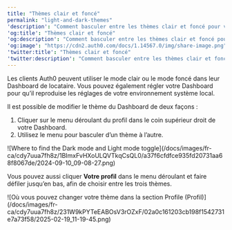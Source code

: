 ---
title: "Thèmes clair et foncé"
permalink: "light-and-dark-themes"
'description': "Comment basculer entre les thèmes clair et foncé pour votre Dashboard"
'og:title': "Thèmes clair et foncé"
'og:description': "Comment basculer entre les thèmes clair et foncé pour votre Dashboard"
'og:image': "https://cdn2.auth0.com/docs/1.14567.0/img/share-image.png"
'twitter:title': "Thèmes clair et foncé"
'twitter:description': "Comment basculer entre les thèmes clair et foncé pour votre Dashboard"
---

Les clients Auth0 peuvent utiliser le mode clair ou le mode foncé dans leur Dashboard de locataire. Vous pouvez également régler votre Dashboard pour qu’il reproduise les réglages de votre environnement système local.

Il est possible de modifier le thème du Dashboard de deux façons :

1. Cliquer sur le menu déroulant du profil dans le coin supérieur droit de votre Dashboard.
2. Utilisez le menu pour basculer d’un thème à l’autre.

<Frame>![Where to find the Dark mode and Light mode toggle](/docs/images/fr-ca/cdy7uua7fh8z/1BImxFvHXoULQVTkqCsQL0/a37f6cfdfce935fd20731aa68f8067de/2024-09-10_09-08-27.png)</Frame>

Vous pouvez aussi cliquer **Votre profil** dans le menu déroulant et faire défiler jusqu’en bas, afin de choisir entre les trois thèmes.

<Frame>![Où vous pouvez changer votre thème dans la section Profile (Profil)](/docs/images/fr-ca/cdy7uua7fh8z/231W9kPYTeEABOsV3rOZxF/02a0c161203cb198f1542731e7a73f58/2025-02-19_11-19-45.png)</Frame>

